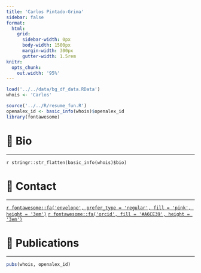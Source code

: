 ```yaml
---
title: 'Carlos Pintado-Grima'
sidebar: false
format:
  html:
    grid:
      sidebar-width: 0px
      body-width: 1500px
      margin-width: 300px
      gutter-width: 1.5rem
knitr:
  opts_chunk:
    out.width: '95%'
---
```

    
```r
load('../../data/bg_df_data.RData')
whois <- 'Carlos'

source('../../R/resume_fun.R')
openalex_id <- basic_info(whois)$openalex_id
library(fontawesome)
```



# 📝 **Bio**
  
------------------------------------------------------------------------

`r stringr::str_flatten(basic_info(whois)$bio)`


# 📱 **Contact**

------------------------------------------------------------------------

[`r fontawesome::fa('envelope', prefer_type = 'regular', fill = 'pink', height = '3em')`](mailto:Carlos.Pintado@uab.cat)
[`r fontawesome::fa('orcid', fill = '#A6CE39', height = '3em')`](https://orcid.org/0000-0002-8544-959X)


<!-- # 🚀 **Research stays** -->

<!-- ------------------------------------------------------------------------ -->

<!-- ```{r, echo=FALSE, message=FALSE} -->
<!-- research_stay(whois) -->
<!-- ``` -->

<!-- # 💻🧫 **Experience** -->
  
<!-- ------------------------------------------------------------------------ -->
    
<!-- ```{r, echo=FALSE, message=FALSE} -->
<!-- work(whois) -->
<!-- ``` -->

<!-- # 🎓 **Education** -->

<!-- ------------------------------------------------------------------------ -->

<!-- `r stringr::str_flatten(education(whois)$new_col)` -->

<!-- # 👏🏻 **Conferences, workshops, training schools** 🤝🏻  -->

<!-- ------------------------------------------------------------------------ -->

<!-- ```{r, echo=FALSE, message=FALSE} -->
<!-- conf_work(whois) -->
<!-- ``` -->

#  📖 **Publications**

------------------------------------------------------------------------

```r
pubs(whois, openalex_id)
```


<!-- # 🧑🏻‍🔬 **Other activities** -->

<!-- ------------------------------------------------------------------------ -->

<!-- `r stringr::str_flatten(other_act(whois)$new_col)` -->

